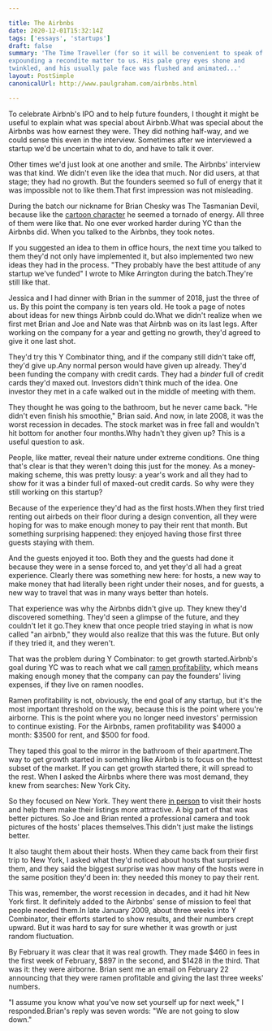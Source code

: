 ```yaml
---

title: The Airbnbs
date: 2020-12-01T15:32:14Z
tags: ['essays', 'startups']
draft: false
summary: 'The Time Traveller (for so it will be convenient to speak of him) was
expounding a recondite matter to us. His pale grey eyes shone and
twinkled, and his usually pale face was flushed and animated...'
layout: PostSimple
canonicalUrl: http://www.paulgraham.com/airbnbs.html

---
```


To celebrate Airbnb's IPO and to help future founders, I thought it might be useful to explain what was special about Airbnb.What was special about the Airbnbs was how earnest they were. They did nothing half-way, and we could sense this even in the interview. Sometimes after we interviewed a startup we'd be uncertain what to do, and have to talk it over.

Other times we'd just look at one another and smile. The Airbnbs' interview was that kind. We didn't even like the idea that much. Nor did users, at that stage; they had no growth. But the founders seemed so full of energy that it was impossible not to like them.That first impression was not misleading.

During the batch our nickname for Brian Chesky was The Tasmanian Devil, because like the [cartoon character](http://www.youtube.com/watch?v=StG2u5qfFRg&t=2m27s) he seemed a tornado of energy. All three of them were like that. No one ever worked harder during YC than the Airbnbs did. When you talked to the Airbnbs, they took notes.

If you suggested an idea to them in office hours, the next time you talked to them they'd not only have implemented it, but also implemented two new ideas they had in the process. "They probably have the best attitude of any startup we've funded" I wrote to Mike Arrington during the batch.They're still like that.

Jessica and I had dinner with Brian in the summer of 2018, just the three of us. By this point the company is ten years old. He took a page of notes about ideas for new things Airbnb could do.What we didn't realize when we first met Brian and Joe and Nate was that Airbnb was on its last legs. After working on the company for a year and getting no growth, they'd agreed to give it one last shot.

They'd try this Y Combinator thing, and if the company still didn't take off, they'd give up.Any normal person would have given up already. They'd been funding the company with credit cards. They had a _binder_ full of credit cards they'd maxed out. Investors didn't think much of the idea. One investor they met in a cafe walked out in the middle of meeting with them.

They thought he was going to the bathroom, but he never came back. "He didn't even finish his smoothie," Brian said. And now, in late 2008, it was the worst recession in decades. The stock market was in free fall and wouldn't hit bottom for another four months.Why hadn't they given up? This is a useful question to ask.

People, like matter, reveal their nature under extreme conditions. One thing that's clear is that they weren't doing this just for the money. As a money-making scheme, this was pretty lousy: a year's work and all they had to show for it was a binder full of maxed-out credit cards. So why were they still working on this startup?

Because of the experience they'd had as the first hosts.When they first tried renting out airbeds on their floor during a design convention, all they were hoping for was to make enough money to pay their rent that month. But something surprising happened: they enjoyed having those first three guests staying with them.

And the guests enjoyed it too. Both they and the guests had done it because they were in a sense forced to, and yet they'd all had a great experience. Clearly there was something new here: for hosts, a new way to make money that had literally been right under their noses, and for guests, a new way to travel that was in many ways better than hotels.

That experience was why the Airbnbs didn't give up. They knew they'd discovered something. They'd seen a glimpse of the future, and they couldn't let it go.They knew that once people tried staying in what is now called "an airbnb," they would also realize that this was the future. But only if they tried it, and they weren't.

That was the problem during Y Combinator: to get growth started.Airbnb's goal during YC was to reach what we call [ramen profitability](http://paulgraham.com/ramenprofitable.html), which means making enough money that the company can pay the founders' living expenses, if they live on ramen noodles.

Ramen profitability is not, obviously, the end goal of any startup, but it's the most important threshold on the way, because this is the point where you're airborne. This is the point where you no longer need investors' permission to continue existing. For the Airbnbs, ramen profitability was $4000 a month: $3500 for rent, and $500 for food.

They taped this goal to the mirror in the bathroom of their apartment.The way to get growth started in something like Airbnb is to focus on the hottest subset of the market. If you can get growth started there, it will spread to the rest. When I asked the Airbnbs where there was most demand, they knew from searches: New York City.

So they focused on New York. They went there [in person](http://paulgraham.com/ds.html) to visit their hosts and help them make their listings more attractive. A big part of that was better pictures. So Joe and Brian rented a professional camera and took pictures of the hosts' places themselves.This didn't just make the listings better.

It also taught them about their hosts. When they came back from their first trip to New York, I asked what they'd noticed about hosts that surprised them, and they said the biggest surprise was how many of the hosts were in the same position they'd been in: they needed this money to pay their rent.

This was, remember, the worst recession in decades, and it had hit New York first. It definitely added to the Airbnbs' sense of mission to feel that people needed them.In late January 2009, about three weeks into Y Combinator, their efforts started to show results, and their numbers crept upward. But it was hard to say for sure whether it was growth or just random fluctuation.

By February it was clear that it was real growth. They made $460 in fees in the first week of February, $897 in the second, and $1428 in the third. That was it: they were airborne. Brian sent me an email on February 22 announcing that they were ramen profitable and giving the last three weeks' numbers.

"I assume you know what you've now set yourself up for next week," I responded.Brian's reply was seven words: "We are not going to slow down."

